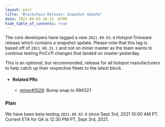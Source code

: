 ```yaml
---
layout: post
title: 'Blockchain Release: Snapshot Update'
date: 2021-09-03 10:12 -0700
hide_table_of_contents: true
---
```


The core developers have tagged a new `2021.09.03.0` Hotspot firmware release which contains a
snapshot update. Please note that this tag is based off of `2021.08.31.1` and not on miner master as
the team wants to continue testing PoCv11 changes that landed on master yesterday.

<!--truncate-->

This is an _optional_, but recommended, release for all hotspot manufacturers to help catch up their
respective fleets to the latest block.

- #### Related PRs

  - [miner#1028](https://github.com/helium/miner/pull/1028): Bump snap to 994321

### Plan

We have been beta testing `2021.09.03.0` since Sept 3rd, 2021 10:00 AM PT. Current ETA for GA is
12:30 PM PT, Sept 3rd, 2021.
